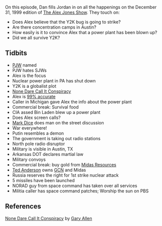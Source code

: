 {{Episode
|title=December 31, 1999 (Y2K)
|episodeNumber=2
|airDate=January 9, 2017
|episodeType=Y2K
|hosts=[[Dan Friesen]], [[Jordan Holmes]]
|appearance=[[Paul Joseph Watson]]; CIA asset Osama Bin Laden; [[Mark Dice]]; Vladimir Putin; [[Ted Anderson]]
|beverage=Prophecy Pinot Noir
|previousEpisode=1
|nextEpisode=3
}}
{{Stub}}

On this episode, Dan fills Jordan in on all the happenings on the December 31, 1999 edition of [[The Alex Jones Show]]. They touch on: 

* Does Alex believe that the Y2K bug is going to strike? 
* Are there concentration camps in Austin? 
* How easily is it to convince Alex that a power plant has been blown up?
* Did we all survive Y2K?

== Tidbits ==

* [[Paul Joseph Watson|PJW]] named
* PJW hates SJWs
* Alex is the focus
* Nuclear power plant in PA has shut down
* Y2K is a globalist plot
* [[None Dare Call It Conspiracy]]
* Alex is [[Alex's Predictions|99% accurate]]
* Caller in Michigan gave Alex the info about the power plant
* Commercial break: Survival food
* CIA assed Bin Laden blew up a power plant
* Does Alex screen calls?
* [[Mark Dice]] does man on the street discussion
* War everywhere!
* Putin resembles a demon
* The government is taking out radio stations
* North pole radio disruptor
* Military is visible in Austin, TX
* Arkansas DOT declares martial law
* Military convoys
* Commercial break: buy gold from [[Midas Resources]]
* [[Ted Anderson]] owns [[Genesis Communications Network|GCN]] and Midas
* Russia reserves the right for 1st strike nuclear attack
* 5 missiles have been launched
* NORAD guy from space command has taken over all services
* Militia caller has space command patches; Worship the sun on PBS

== References ==
[[None Dare Call It Conspiracy]] by [[Gary Allen]]
